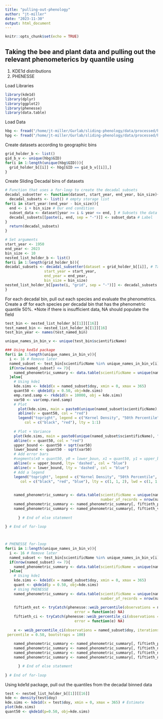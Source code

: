 ```yaml
---
title: "pulling-out-phenology"
author: "jt-miller"
date: "2023-11-30"
output: html_document
---
```


```r
knitr::opts_chunk$set(echo = TRUE)
```

## Taking the bee and plant data and pulling out the relevant phenometerics by quantile using 
1. KDE1d distributions
2. PHENESSE 

Load Libraries
```r
library(kde1d)
library(dplyr)
library(ggplot2)
library(phenesse)
library(data.table)
```

Load Data
```r
hbg <- fread("/home/jt-miller/Gurlab/sliding-phenology/data/processed/high-coverage-bee-data.csv")
hpg <- fread("/home/jt-miller/Gurlab/sliding-phenology/data/processed/high-coverage-plant-data.csv")
```

Create datasets according to geographic bins 
```r
grid_holder_b <- list()
gid_b_v <- unique(hbg$GID)
for(i in 1:length(unique(hbg$GID))){
  grid_holder_b[[i]] <- hbg[GID == gid_b_v[[i]],]
}
```


Create Sliding Decadal bins of datasets
```r
# Function that uses a for-loop to create the decadal subsets
decadal_subsetter <- function(dataset, start_year, end_year, bin_size){
  decadal_subsets <- list() # empty storage list
for(i in start_year:(end_year - bin_size)){
  end <- i + bin_size # Our end condition 
  subset_data <- dataset[year >= i & year <= end, ] # Subsets the data into bins on a decadal sliding scale
  decadal_subsets[[paste(i, end, sep = "-")]] <- subset_data # Label
}
  return(decadal_subsets)
}

# Set arguments
start_year <- 1950
end_year <- 2023
bin_size <- 10
nested_list_holder_b <- list()
for(i in 1:length(grid_holder_b)){
decadal_subsets <- decadal_subsetter(dataset = grid_holder_b[[i]], # Take the ith grid and do the decadal subsetting  
                  start_year = start_year, 
                  end_year = end_year, 
                  bin_size = bin_size)
nested_list_holder_b[[paste(i, "grid", sep = "-")]] <- decadal_subsets
}
```


For each decadal bin, pull out each species and evaluate the phenometrics. Create a df for each species per decadal bin that has the phenometric quantile 50%. 
*Note if there is insufficient data, NA should populate the field 
```r
test_bin <- nested_list_holder_b[[1]][[16]]
test_named_bin <- nested_list_holder_b[[1]][16]
test_bin_year <- names(test_named_bin)

unique_names_in_bin_v <- unique(test_bin$scientificName)

### Using ked1d package
for(i in 1:length(unique_names_in_bin_v)){
  i <- 16 # Remove later
  named_subset <- test_bin[scientificName %in% unique_names_in_bin_v[i]]
  if(nrow(named_subset) <= 7){
    named_phenometric_summary <- data.table(scientificName = unique(named_subset$scientificName), GID = unique(named_subset$GID), number_of_records = nrow(named_subset), fifieth_percentile = NA)
  }else{
    # Using kde1
    kde.sims <- kde1d(x = named_subset$doy, xmin = 0, xmax = 365)
    quant50 <- qkde1d(p = 0.50, obj=kde.sims)
    emp.rand.samp <- rkde1d(n = 10000, obj = kde.sims)
    var50 <- var(emp.rand.samp) 
    # Plot
      plot(kde.sims, main = paste0(unique(named_subset$scientificName), " kernel density distribution for time bin ", test_bin_year))
      abline(v = quant50, col = "red")
      legend("topright", legend = c("Kernel Density", "50th Percentile"),
         col = c("black", "red"), lty = 1:1)
    
    # Plot + Variance 
    plot(kde.sims, main = paste0(unique(named_subset$scientificName), " kernel density distribution for time bin ", test_bin_year), xlab = "day of year")
    abline(v = quant50, col = "red")
    upper_bound <- quant50 + sqrt(var50)
    lower_bound <- quant50 - sqrt(var50)
    # Add error bars
    #segments(x0 = quant50, y0 = lower_boun, x1 = quant50, y1 = upper_bound, col = "blue", lwd = 2)
    abline(v = upper_bound, lty= 'dashed', col = "blue")
    abline(v = lower_bound, lty = 'dashed', col = "blue")
    # Add a legend
    legend("topright", legend = c("Kernel Density", "50th Percentile", "Variance"),
       col = c("black", "red", "blue"), lty = c(1, 1, 2), lwd = c(1, 1, 2), cex = 0.9)
    
    
    named_phenometric_summary <- data.table(scientificName = unique(named_subset$scientificName), GID = unique(named_subset$GID),
                                            number_of_records = nrow(named_subset))
    named_phenometric_summary <- named_phenometric_summary[, fiftieth_percentile := quant50]
    named_phenometric_summary <- named_phenometric_summary[, fiftieth_var := var50]
    
      } # End of else statement
  
} # End of for-loop




```
```r
# PHENESSE for-loop
for(i in 1:length(unique_names_in_bin_v)){
  i <- 16 # Remove later
  named_subset <- test_bin[scientificName %in% unique_names_in_bin_v[i]]
  if(nrow(named_subset) <= 7){
    named_phenometric_summary <- data.table(scientificName = unique(named_subset$scientificName), GID = unique(named_subset$GID), number_of_records = nrow(named_subset), fifieth_percentile = NA)
  }else{
    # Using kde1
    kde.sims <- kde1d(x = named_subset$doy, xmin = 0, xmax = 365)
    quant <- qkde1d(p = 0.50, obj=kde.sims)
    # Using PHENESSE
    named_phenometric_summary <- data.table(scientificName = unique(named_subset$scientificName), GID = unique(named_subset$GID),
                                            number_of_records = nrow(named_subset))
    
    fiftieth_est <- tryCatch(phenesse::weib_percentile(observations = named_subset$doy, percentile = 0.5, iterations = 500),
                                error = function(e) NA)
    fiftieth_ci <- tryCatch(phenesse::weib_percentile_ci(observations = named_subset$doy, iterations = 10, percentile = 0.50, bootstraps = 100),
                                error = function(e) NA)
    
    x <- weib_percentile_ci(observations = named_subset$doy, iterations = 100,
 percentile = 0.50, bootstraps = 100)
    
    named_phenometric_summary <- named_phenometric_summary[, fiftieth_percentile := fiftieth_est]
    named_phenometric_summary <- named_phenometric_summary[, fiftieth_nonParametric_bs_percentile := fiftieth_ci[1]]
    named_phenometric_summary <- named_phenometric_summary[, fiftieth_nonParametric_bs_lowerCI := fiftieth_ci[2]]
    named_phenometric_summary <- named_phenometric_summary[, fiftieth_nonParametric_bs_upperCI := fiftieth_ci[3]]

      } # End of else statement
  
} # End of for-loop
```








Using kde1d package, pull out the quantiles from the decadal binned data
```r

test <- nested_list_holder_b[[1]][[16]]
kde <- density(test$doy)
kde.sims <- kde1d(x = test$doy, xmin = 0, xmax = 365) # Estimate 
plot(kde.sims)
quant50 <- qkde1d(p=0.50, obj=kde.sims)

```



